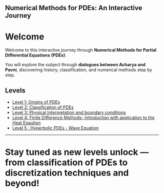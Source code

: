 
Numerical Methods for PDEs: An Interactive Journey
---

# Welcome

Welcome to this interactive journey through **Numerical Methods for Partial Differential Equations (PDEs)**.  

You will explore the subject through **dialogues between Acharya and Pavni**, discovering history, classification, and numerical methods step by step.

## Levels

- [Level 1: Origins of PDEs](chapters/level1_history_pdes.qmd)
- [Level 2: Classification of PDEs](chapters/Level2_classification_pdes.qmd)
- [Level 3: Physical Interpretation and boundary conditions](chapters/level3_PDE_BCs.qmd)
- [Level 4: Finite Difference Methods- Introduction with application to the Heat Eqaution](chapters/level4_finite_differences.qmd)
- [Level 5 : Hyperbolic PDEs - Wave Equation](chapters/level5_Wave_Equation.qmd)

---

Stay tuned as new levels unlock — from classification of PDEs to discretization techniques and beyond!
=======

